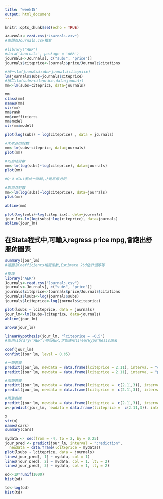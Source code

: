 ```yaml
---
title: "week15"
output: html_document
---
```


```r
knitr::opts_chunk$set(echo = TRUE)
```

```r
Journals<-read.csv("Journals.csv")
#先讀取Journals.csv檔案

#library("AER")
#data("Journals", package = "AER")
journals<-Journals[, c("subs", "price")]
journals$citeprice<-Journals$price/Journals$citations

#解一:lm(jounals$subs~jounals$citeprice)
lm(journals$subs~journals$citeprice)
#解二:lm(subs~citeprice,data=jounals)
mm<-lm(subs~citeprice, data=journals)

mm
class(mm)
names(mm)
str(mm)
mm$rank
mm$coefficients
mm$model
str(mm$model)
```

```r
plot(log(subs) ~ log(citeprice) , data = journals)
```

```r
#未取自然對數
mm<-lm(subs~citeprice, data=journals)
plot(mm)
```

```r
#取自然對數
mm<-lm(log(subs)~log(citeprice), data=journals)
plot(mm)

#Q-Q plot要成一直線,才是常態分配
```

```r
#取自然對數
mm<-lm(log(subs)~log(citeprice), data=journals)
plot(mm)

abline(mm)
```

```r
plot(log(subs)~log(citeprice), data=journals)
jour_lm<-lm(log(subs)~log(citeprice), data=journals)
abline(jour_lm)
```

## 在Stata程式中,可輸入regress price mpg,會跑出舒服的圖表

```r
summary(jour_lm)
#裡面有Coefficients相關係數,Estimate Std估計值等等
```

```r
#整理
library("AER")
Journals<-read.csv("Journals.csv")
journals<-Journals[, c("subs", "price")]
journals$citeprice<-Journals$price/Journals$citations
journals$lsubs<-log(journals$subs)
journals$lciteprice<-log(journals$citeprice)

plot(lsubs ~ lciteprice, data = journals)
jour_lm<-lm(lsubs~lciteprice, data=journals)
abline(jour_lm)

anova(jour_lm)

linearHypothesis(jour_lm, "lciteprice = -0.5")
#先用library("AER")喚回AER,才能使用linearHypothesis語法
```

```r
coef(jour_lm)
confint(jour_lm, level = 0.95)
```

```r
#一筆數據
predict(jour_lm, newdata = data.frame(lciteprice = 2.11), interval = "confidence")
predict(jour_lm, newdata = data.frame(lciteprice = 2.11), interval = "prediction")

#兩筆數據
predict(jour_lm, newdata = data.frame(lciteprice =  c(2.11,3)), interval = "confidence")
predict(jour_lm, newdata = data.frame(lciteprice =  c(2.11,3)), interval = "prediction")

#兩筆數據
predict(jour_lm, newdata = data.frame(lciteprice =  c(2.11,3)), interval = "confidence")
x<-predict(jour_lm, newdata = data.frame(lciteprice =  c(2.11,3)), interval = "prediction")

x
str(x)
names(cars)
summary(cars)
```

```r
mydata <- seq(from = -4, to = 2, by = 0.25)
jour_pred <- predict(jour_lm, interval = "prediction",
  newdata = data.frame(lciteprice = mydata))  
plot(lsubs ~ lciteprice, data = journals)
lines(jour_pred[, 1] ~ mydata, col = 1)    
lines(jour_pred[, 2] ~ mydata, col = 1, lty = 2)
lines(jour_pred[, 3] ~ mydata, col = 1, lty = 2)
```

```r
od<-10*runif(1000)
hist(od)

td<-log(od)
hist(td)
```

















